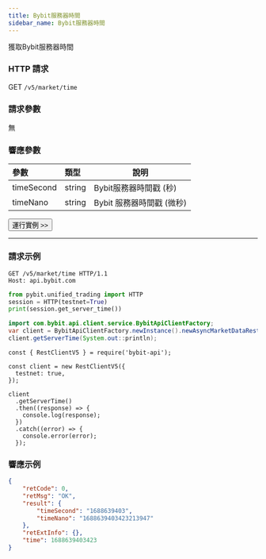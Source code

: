 ```yaml
---
title: Bybit服務器時間
sidebar_name: Bybit服務器時間
---
```


獲取Bybit服務器時間

### HTTP 請求
GET `/v5/market/time`

### 請求參數
無

### 響應參數
| 參數 | 類型 | 說明|
|:----- |:-----|----- |
| timeSecond | string | Bybit服務器時間戳 (秒)  |
| timeNano | string | Bybit 服務器時間戳 (微秒)  |

<a href="/api-explorer/v5/market/time"><Button>運行實例 >></Button></a>

---

### 請求示例
<Tabs groupId="programming-languages">
<TabItem value="http" label="HTTP">

```http
GET /v5/market/time HTTP/1.1
Host: api.bybit.com
```

</TabItem>
<TabItem value="python" label="Python">

```python
from pybit.unified_trading import HTTP
session = HTTP(testnet=True)
print(session.get_server_time())
```

</TabItem>
<TabItem value="java" label="Java">

```java
import com.bybit.api.client.service.BybitApiClientFactory;
var client = BybitApiClientFactory.newInstance().newAsyncMarketDataRestClient();
client.getServerTime(System.out::println);
```

</TabItem>
<TabItem value="Node" label="Node.js">

```n4js
const { RestClientV5 } = require('bybit-api');

const client = new RestClientV5({
  testnet: true,
});

client
  .getServerTime()
  .then((response) => {
    console.log(response);
  })
  .catch((error) => {
    console.error(error);
  });
```

</TabItem>
</Tabs>

### 響應示例

```json
{
    "retCode": 0,
    "retMsg": "OK",
    "result": {
        "timeSecond": "1688639403",
        "timeNano": "1688639403423213947"
    },
    "retExtInfo": {},
    "time": 1688639403423
}
```
